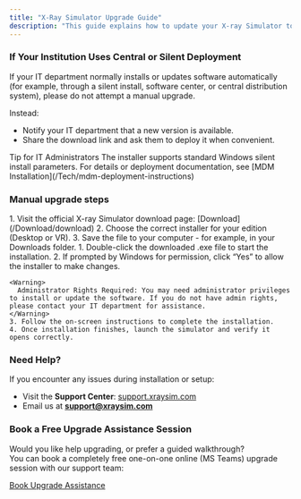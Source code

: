 ```yaml
---
title: "X-Ray Simulator Upgrade Guide"
description: "This guide explains how to update your X-ray Simulator to the latest version. The process is simple, but please read the notes below carefully - especially if your computer is managed by your institution’s IT department."
---
```


### If Your Institution Uses Central or Silent Deployment

If your IT department normally installs or updates software automatically (for example, through a silent install, software center, or central distribution system), please do not attempt a manual upgrade.

Instead:

- Notify your IT department that a new version is available.
- Share the download link and ask them to deploy it when convenient.

<Note>
  Tip for IT Administrators The installer supports standard Windows silent install parameters. For details or deployment documentation, see [MDM Installation](/Tech/mdm-deployment-instructions)
</Note>

### Manual upgrade steps

<Steps>
  <Step title="Step 1: Download the Installer">
    1. Visit the official X-ray Simulator download page: [Download](/Download/download)
    2. Choose the correct installer for your edition (Desktop or VR).
    3. Save the file to your computer - for example, in your Downloads folder.
  </Step>
  <Step title="Step 2: Run the Installer">
    1. Double-click the downloaded .exe file to start the installation.
    2. If prompted by Windows for permission, click “Yes” to allow the installer to make changes.

    <Warning>
      Administrator Rights Required: You may need administrator privileges to install or update the software. If you do not have admin rights, please contact your IT department for assistance.
    </Warning>
    3. Follow the on-screen instructions to complete the installation.
    4. Once installation finishes, launch the simulator and verify it opens correctly.
  </Step>
</Steps>

### Need Help?

If you encounter any issues during installation or setup:

- Visit the **Support Center**: [support.xraysim.com](http://support.xraysim.com)
- Email us at [**support@xraysim.com**](mailto:support@xraysim.com)

### Book a Free Upgrade Assistance Session

Would you like help upgrading, or prefer a guided walkthrough?\
You can book a completely free one-on-one online (MS Teams) upgrade session with our support team:

[Book Upgrade Assistance](https://meetings-eu1.hubspot.com/anders-winter/assisted-upgrade-for-x-ray-simulator-staff-support)